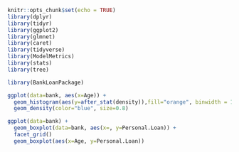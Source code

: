 ```r
knitr::opts_chunk$set(echo = TRUE)
library(dplyr)
library(tidyr)
library(ggplot2)
library(glmnet)
library(caret)
library(tidyverse)
library(ModelMetrics)
library(stats)
library(tree)
```



```r
library(BankLoanPackage)

ggplot(data=bank, aes(x=Age)) +
  geom_histogram(aes(y=after_stat(density)),fill="orange", binwidth = 1) +
  geom_density(color="blue", size=0.8)

ggplot(data=bank) +
  geom_boxplot(data=bank, aes(x=, y=Personal.Loan)) +
  facet_grid()
  geom_boxplot(aes(x=Age, y=Personal.Loan))

```
